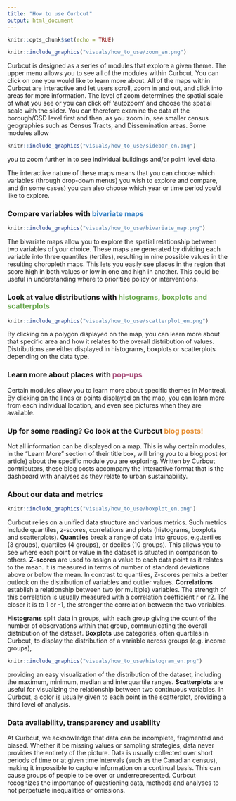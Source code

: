 ```yaml
---
title: "How to use Curbcut"
output: html_document
---
```


```r
knitr::opts_chunk$set(echo = TRUE)
```

```r

knitr::include_graphics("visuals/how_to_use/zoom_en.png")

```
Curbcut is designed as a series of modules that explore a given theme. The upper menu allows you to see all of the modules within Curbcut. You can click on one you would like to learn more about. All of the maps within Curbcut are interactive and let users scroll, zoom in and out, and click into areas for more information. The level of zoom determines the spatial scale of what you see or you can click off ‘autozoom’ and choose the spatial scale with the slider. You can therefore examine the data at the borough/CSD level first and then, as you zoom in, see smaller census geographies such as Census Tracts, and Dissemination areas. Some modules allow
```r

knitr::include_graphics("visuals/how_to_use/sidebar_en.png")

```
 you to zoom further in to see individual buildings and/or point level data.

The interactive nature of these maps means that you can choose which variables (through drop-down menus) you wish to explore and compare, and (in some cases) you can also choose which year or time period you’d like to explore.

### Compare variables with <span style="color:#3d85c6">bivariate maps</span>
```r

knitr::include_graphics("visuals/how_to_use/bivariate_map.png")

```
The bivariate maps allow you to explore the spatial relationship between two variables of your choice. These maps are generated by dividing each variable into three quantiles (tertiles), resulting in nine possible values in the resulting choropleth maps. This lets you easily see places in the region that score high in both values or low in one and high in another. This could be useful in understanding where to prioritize policy or interventions.

### Look at value distributions with <span style="color:#6aa84f">histograms, boxplots and scatterplots</span>
```r

knitr::include_graphics("visuals/how_to_use/scatterplot_en.png")

```
By clicking on a polygon displayed on the map, you can learn more about that specific area and how it relates to the overall distribution of values. Distributions are either displayed in histograms, boxplots or scatterplots depending on the data type.

### Learn more about places with <span style="color:#a64d79">pop-ups</span>
Certain modules allow you to learn more about specific themes in Montreal. By clicking on the lines or points displayed on the map, you can learn more from each individual location, and even see pictures when they are available.

### Up for some reading? Go look at the Curbcut <span style="color:#e69138">blog posts!</span>
Not all information can be displayed on a map. This is why certain modules, in the “Learn More” section of their title box, will bring you to a blog post (or article) about the specific module you are exploring. Written by Curbcut contributors, these blog posts accompany the interactive format that is the dashboard with analyses as they relate to urban sustainability.

### About our data and metrics
```r

knitr::include_graphics("visuals/how_to_use/boxplot_en.png")

```
Curbcut relies on a unified data structure and various metrics. Such metrics include quantiles, z-scores, correlations and plots (histograms, boxplots and scatterplots). <b>Quantiles</b> break a range of data into groups, e.g.tertiles (3 groups), quartiles (4 groups), or deciles (10 groups). This allows you to see where each point or value in the dataset is situated in comparison to others. <b>Z-scores</b> are used to assign a value to each data point as it relates to the mean. It is measured in terms of number of standard deviations above or below the mean. In contrast to quantiles, Z-scores permits a better outlook on the distribution of variables and outlier values. <b>Correlations</b> establish a relationship between two (or multiple) variables. The strength of this correlation is usually measured with a correlation coefficient r or r2. The closer it is to 1 or -1, the stronger the correlation between the two variables.

<b>Histograms</b> split data in groups, with each group giving the count of the number of observations within that group, communicating the overall distribution of the dataset. <b>Boxplots</b> use categories, often quartiles in Curbcut, to display the distribution of a variable across groups (e.g. income groups),
```r

knitr::include_graphics("visuals/how_to_use/histogram_en.png")

```
 providing an easy visualization of the distribution of the dataset, including the maximum, minimum, median and interquartile ranges. <b>Scatterplots</b> are useful for visualizing the relationship between two continuous variables. In Curbcut, a color is usually given to each point in the scatterplot, providing a third level of analysis.

### Data availability, transparency and usability
At Curbcut, we acknowledge that data can be incomplete, fragmented and biased. Whether it be missing values or sampling strategies, data never provides the entirety of the picture. Data is usually collected over short periods of time or at given time intervals (such as the Canadian census), making it impossible to capture information on a continual basis. This can cause groups of people to be over or underrepresented. Curbcut recognizes the importance of questioning data, methods and analyses to not perpetuate inequalities or omissions.
